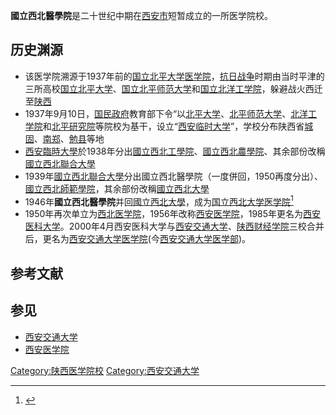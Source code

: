 {{For|美国西北大学的医学院|费恩伯格医学院}}
'''國立西北醫學院'''是二十世纪中期在[[西安市|西安市]]短暂成立的一所医学院校。

==历史渊源==
*该医学院溯源于1937年前的[[国立北平大学医学院|国立北平大学医学院]]，[[抗日战争|抗日战争]]时期由当时平津的三所高校[[国立北平大学|国立北平大学]]、[[国立北平师范大学|国立北平师范大学]]和[[国立北洋工学院|国立北洋工学院]]，躲避战火西迁至[[陕西|陕西]]
*1937年9月10日，[[国民政府|国民政府]]教育部下令“以[[北平大学|北平大学]]、[[北平师范大学|北平师范大学]]、[[北洋工学院|北洋工学院]]和[[北平研究院|北平研究院]]等院校为基干，设立“[[西安临时大学|西安临时大学]]”，学校分布陕西省[[城固|城固]]、[[南郑|南郑]]、[[勉县|勉县]]等地
*[[西安臨時大學|西安臨時大學]]於1938年分出[[國立西北工學院|國立西北工學院]]、[[國立西北農學院|國立西北農學院]]、其余部份改稱[[國立西北聯合大學|國立西北聯合大學]]
*1939年[[國立西北聯合大學|國立西北聯合大學]]分出國立西北醫學院（一度併回，1950再度分出）、[[國立西北師範學院|國立西北師範學院]]，其余部份改稱[[國立西北大學|國立西北大學]]
*1946年'''國立西北醫學院'''并回[[國立西北大學|國立西北大學]]，成为[[国立西北大学医学院|国立西北大学医学院]]<ref>{{Cite web |url=http://www.med.xjtu.edu.cn/history.asp |title=西安交通大学医学部历史渊源 |accessdate=2013-12-17 |archive-date=2013-12-17 |archive-url=https://web.archive.org/web/20131217045801/http://www.med.xjtu.edu.cn/history.asp |dead-url=no }}</ref>
*1950年再次单立为[[西北医学院|西北医学院]]，1956年改称[[西安医学院|西安医学院]]，1985年更名为[[西安医科大学|西安医科大学]]。2000年4月西安医科大学与[[西安交通大学|西安交通大学]]、[[陕西财经学院|陕西财经学院]]三校合并后，更名为[[西安交通大学医学院|西安交通大学医学院]](今[[西安交通大学医学部|西安交通大学医学部]])。
==参考文献==
{{Reflist}}
==参见==
*[[西安交通大学|西安交通大学]]
*[[西安医学院|西安医学院]]

{{西安交通大学}}

[[Category:陕西医学院校|Category:陕西医学院校]]
[[Category:西安交通大学|Category:西安交通大学]]